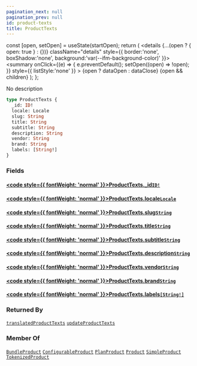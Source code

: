 ```yaml
---
pagination_next: null
pagination_prev: null
id: product-texts
title: ProductTexts
---
```









  const [open, setOpen] = useState(startOpen);
  return (
    <details {...(open ? { open: true } : {})} className="details" style={{ border:'none', boxShadow:'none', background:'var(--ifm-background-color)' }}>
      <summary
        onClick={(e) => {
          e.preventDefault();
          setOpen((open) => !open);
        }}
        style={{ listStyle:'none' }}
      >
      {open ? dataOpen : dataClose}
      </summary>
      {open && children}
    </details>
  );
};








No description


```graphql
type ProductTexts {
  _id: ID!
  locale: Locale
  slug: String
  title: String
  subtitle: String
  description: String
  vendor: String
  brand: String
  labels: [String!]
}
```




### Fields

#### [<code style={{ fontWeight: 'normal' }}>ProductTexts.<b>_id</b></code>](#)<Bullet />[`ID!`](/types/scalars/id.mdx) <Badge class="badge badge--secondary" text="non-null"/> <Badge class="badge badge--secondary" text="scalar"/> 



#### [<code style={{ fontWeight: 'normal' }}>ProductTexts.<b>locale</b></code>](#)<Bullet />[`Locale`](/types/scalars/locale.mdx) <Badge class="badge badge--secondary" text="scalar"/> 



#### [<code style={{ fontWeight: 'normal' }}>ProductTexts.<b>slug</b></code>](#)<Bullet />[`String`](/types/scalars/string.mdx) <Badge class="badge badge--secondary" text="scalar"/> 



#### [<code style={{ fontWeight: 'normal' }}>ProductTexts.<b>title</b></code>](#)<Bullet />[`String`](/types/scalars/string.mdx) <Badge class="badge badge--secondary" text="scalar"/> 



#### [<code style={{ fontWeight: 'normal' }}>ProductTexts.<b>subtitle</b></code>](#)<Bullet />[`String`](/types/scalars/string.mdx) <Badge class="badge badge--secondary" text="scalar"/> 



#### [<code style={{ fontWeight: 'normal' }}>ProductTexts.<b>description</b></code>](#)<Bullet />[`String`](/types/scalars/string.mdx) <Badge class="badge badge--secondary" text="scalar"/> 



#### [<code style={{ fontWeight: 'normal' }}>ProductTexts.<b>vendor</b></code>](#)<Bullet />[`String`](/types/scalars/string.mdx) <Badge class="badge badge--secondary" text="scalar"/> 



#### [<code style={{ fontWeight: 'normal' }}>ProductTexts.<b>brand</b></code>](#)<Bullet />[`String`](/types/scalars/string.mdx) <Badge class="badge badge--secondary" text="scalar"/> 



#### [<code style={{ fontWeight: 'normal' }}>ProductTexts.<b>labels</b></code>](#)<Bullet />[`[String!]`](/types/scalars/string.mdx) <Badge class="badge badge--secondary" text="list"/> <Badge class="badge badge--secondary" text="scalar"/> 







### Returned By

[`translatedProductTexts`](/operations/queries/translated-product-texts.mdx)  <Badge class="badge badge--secondary" text="query"/><Bullet />[`updateProductTexts`](/operations/mutations/update-product-texts.mdx)  <Badge class="badge badge--secondary" text="mutation"/>

### Member Of

[`BundleProduct`](/types/objects/bundle-product.mdx)  <Badge class="badge badge--secondary" text="object"/><Bullet />[`ConfigurableProduct`](/types/objects/configurable-product.mdx)  <Badge class="badge badge--secondary" text="object"/><Bullet />[`PlanProduct`](/types/objects/plan-product.mdx)  <Badge class="badge badge--secondary" text="object"/><Bullet />[`Product`](/types/interfaces/product.mdx)  <Badge class="badge badge--secondary" text="interface"/><Bullet />[`SimpleProduct`](/types/objects/simple-product.mdx)  <Badge class="badge badge--secondary" text="object"/><Bullet />[`TokenizedProduct`](/types/objects/tokenized-product.mdx)  <Badge class="badge badge--secondary" text="object"/>

